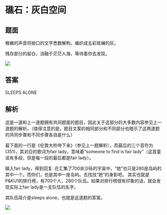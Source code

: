 # 礁石：灰白空间

## 题面

稚嫩的声音将拗口的文字悉数解构，编织成五彩斑斓的灰。

残存部分的留白，消融于茫茫人海，等待着你去发现。

![](./02-jiao-shi-hui-bai-kong-jian.assets/image_1.webp)

## 答案

SLEEPS ALONE

## 解析

这是一道和上一道题拥有共同题面的题目，因此关于这部分的大多数内容参见上一道题的解析。（值得注意的是，题目文案的相同部分和不同部分也暗示了这两道题的共同步骤和不同步骤各自是什么）

最下面的一行是《伦敦大桥垮下来》（参见上一题解析），而最后的三个音符为(351)，其对应的歌词为fair lady，意味着“someone to find is fair lady”（这首童谣有多段，但是每一段的最后都是fair lady）。

输入fair lady，得到回复: 在汇集了700余沙砾的宇宙中，“她”也只是280座岛屿的其中一个。而你们，也是其中一座岛屿。去找找“她”的身影吧。 其实也就是P\&KU1的排行榜，有700个人，280个队伍。如果对排行榜很有印象的话，就会发现实际上fair lady是一支队伍的名字。

其队伍简介是sleeps alone，也就是这道题的答案。

![](./02-jiao-shi-hui-bai-kong-jian.assets/image_2.webp)
